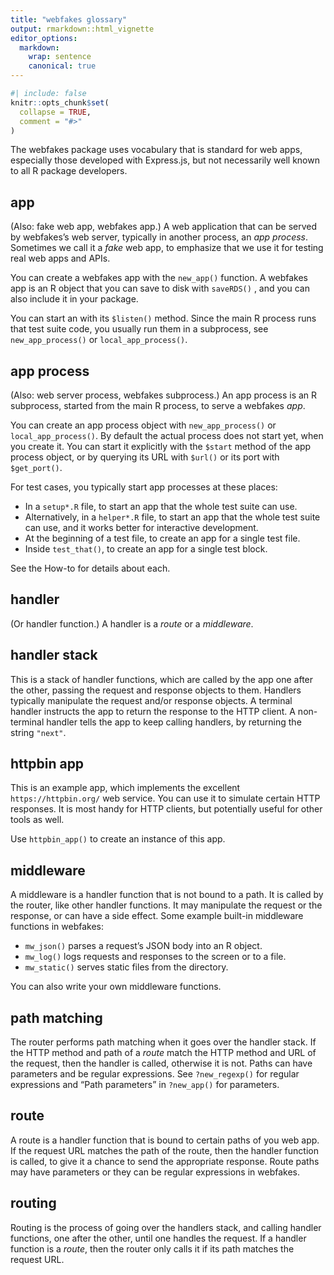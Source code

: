 ```yaml
---
title: "webfakes glossary"
output: rmarkdown::html_vignette
editor_options:
  markdown:
    wrap: sentence
    canonical: true
---
```


```r
#| include: false
knitr::opts_chunk$set(
  collapse = TRUE,
  comment = "#>"
)
```

The webfakes package uses vocabulary that is standard for web apps, especially those developed with Express.js, but not necessarily well known to all R package developers.

## app

(Also: fake web app, webfakes app.) A web application that can be served by webfakes's web server, typically in another process, an *app process*.
Sometimes we call it a *fake* web app, to emphasize that we use it for testing real web apps and APIs.

You can create a webfakes app with the `new_app()` function.
A webfakes app is an R object that you can save to disk with `saveRDS()` , and you can also include it in your package.

You can start an with its `$listen()` method.
Since the main R process runs that test suite code, you usually run them in a subprocess, see `new_app_process()` or `local_app_process()`.

## app process

(Also: web server process, webfakes subprocess.) An app process is an R subprocess, started from the main R process, to serve a webfakes *app*.

You can create an app process object with `new_app_process()` or `local_app_process()`.
By default the actual process does not start yet, when you create it.
You can start it explicitly with the `$start` method of the app process object, or by querying its URL with `$url()` or its port with `$get_port()`.

For test cases, you typically start app processes at these places:

-   In a `setup*.R` file, to start an app that the whole test suite can use.
-   Alternatively, in a `helper*.R` file, to start an app that the whole test suite can use, and it works better for interactive development.
-   At the beginning of a test file, to create an app for a single test file.
-   Inside `test_that()`, to create an app for a single test block.

See the How-to for details about each.

## handler

(Or handler function.) A handler is a *route* or a *middleware*.

## handler stack

This is a stack of handler functions, which are called by the app one after the other, passing the request and response objects to them.
Handlers typically manipulate the request and/or response objects.
A terminal handler instructs the app to return the response to the HTTP client.
A non-terminal handler tells the app to keep calling handlers, by returning the string `"next"`.

## httpbin app

This is an example app, which implements the excellent `https://httpbin.org/` web service.
You can use it to simulate certain HTTP responses.
It is most handy for HTTP clients, but potentially useful for other tools as well.

Use `httpbin_app()` to create an instance of this app.

## middleware

A middleware is a handler function that is not bound to a path.
It is called by the router, like other handler functions.
It may manipulate the request or the response, or can have a side effect.
Some example built-in middleware functions in webfakes:

-   `mw_json()` parses a request's JSON body into an R object.
-   `mw_log()` logs requests and responses to the screen or to a file.
-   `mw_static()` serves static files from the directory.

You can also write your own middleware functions.

## path matching

The router performs path matching when it goes over the handler stack.
If the HTTP method and path of a *route* match the HTTP method and URL of the request, then the handler is called, otherwise it is not.
Paths can have parameters and be regular expressions.
See `?new_regexp()` for regular expressions and "Path parameters" in `?new_app()` for parameters.

## route

A route is a handler function that is bound to certain paths of you web app.
If the request URL matches the path of the route, then the handler function is called, to give it a chance to send the appropriate response.
Route paths may have parameters or they can be regular expressions in webfakes.

## routing

Routing is the process of going over the handlers stack, and calling handler functions, one after the other, until one handles the request.
If a handler function is a *route*, then the router only calls it if its path matches the request URL.

